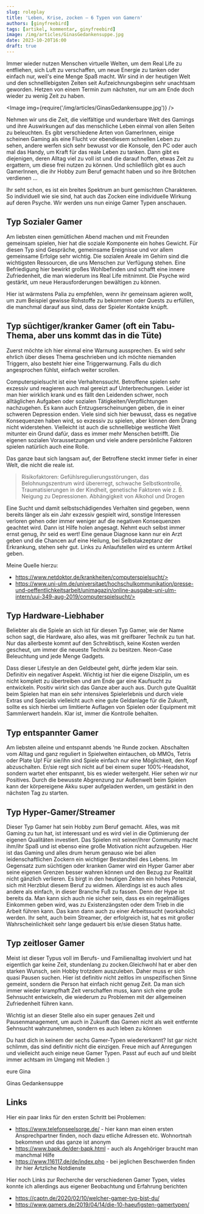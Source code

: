 ```yaml
---
slug: roleplay
title: 'Leben, Krise, zocken – 6 Typen von Gamern'
authors: [ginyfreebird]
tags: [artikel, kommentar, ginyfreebird]
image: /img/articles/GinasGedankensuppe.jpg
date: 2023-10-20T16:00
draft: true
---
```




Immer wieder nutzen Menschen virtuelle Welten, um dem Real Life zu entfliehen, sich Luft zu verschaffen, um neue Energie zu tanken oder einfach nur, weil's eine Menge Spaß macht.
Wir sind in der heutigen Welt und den schnelllebigsten Zeiten seit Aufzeichnungsbeginn sehr unachtsam geworden. Hetzen von einem Termin zum nächsten, nur um am Ende doch wieder zu wenig Zeit zu haben.

<Image img={require('/img/articles/GinasGedankensuppe.jpg')} />

<!--truncate-->

Nehmen wir uns die Zeit, die vielfältige und wunderbare Welt des Gamings und ihre Auswirkungen auf das menschliche Leben einmal von allen Seiten zu beleuchten.
Es gibt verschiedene Arten von GamerInnen, einige scheinen Gaming als eine Flucht vor ebendiesem schnellen Leben zu sehen, andere werfen sich sehr bewusst vor die Konsole, den PC oder auch mal das Handy, um Kraft für das reale Leben zu tanken. Dann gibt es diejenigen, deren Alltag viel zu voll ist und die darauf hoffen, etwas Zeit zu ergattern, um diese frei nutzen zu können. Und schließlich gibt es auch GamerInnen, die ihr Hobby zum Beruf gemacht haben und so ihre Brötchen verdienen …

Ihr seht schon, es ist ein breites Spektrum an bunt gemischten Charakteren. So individuell wie sie sind, hat auch das Zocken eine individuelle Wirkung auf deren Psyche. Wir werden uns nun einige Gamer Typen anschauen.


## Typ Sozialer Gamer

Am liebsten einen gemütlichen Abend machen und mit Freunden gemeinsam spielen, hier hat die soziale Komponente ein hohes Gewicht. Für diesen Typ sind Gespräche, gemeinsame Ereignisse und vor allem gemeinsame Erfolge sehr wichtig. Die sozialen Areale im Gehirn sind die wichtigsten Ressourcen, die uns Menschen zur Verfügung stehen. Eine Befriedigung hier bewirkt großes Wohlbefinden und schafft eine innere Zufriedenheit, die man wiederum ins Real Life mitnimmt. Die Psyche wird gestärkt, um neue Herausforderungen bewältigen zu können.

Hier ist wärmstens Palia zu empfehlen, wenn ihr gemeinsam agieren wollt, um zum Beispiel gewisse Rohstoffe zu bekommen oder Quests zu erfüllen, die manchmal darauf aus sind, dass der Spieler Kontakte knüpft.

## Typ süchtiger/kranker Gamer (oft ein Tabu-Thema, aber uns kommt das in die Tüte)

Zuerst möchte ich hier einmal eine Warnung aussprechen. Es wird sehr ehrlich über dieses Thema geschrieben und ich möchte niemanden Triggern, also besteht hier eine Triggerwarnung. Falls du dich angesprochen fühlst, einfach weiter scrollen.

Computerspielsucht ist eine Verhaltenssucht. Betroffene spielen sehr exzessiv und reagieren auch mal gereizt auf Unterbrechungen. Leider ist man hier wirklich krank und es fällt den Leidenden schwer, noch alltäglichen Aufgaben oder sozialen Tätigkeiten/Verpflichtungen nachzugehen. Es kann auch Entzugserscheinungen geben, die in einer schweren Depression enden. Viele sind sich hier bewusst, dass es negative Konsequenzen haben wird, so exzessiv zu spielen, aber können dem Drang nicht widerstehen. Vielleicht ist auch die schnelllebige westliche Welt mitunter ein Grund dafür, dass es immer mehr Menschen betrifft. Die eigenen sozialen Voraussetzungen und viele andere persönliche Faktoren spielen natürlich auch eine Rolle.

Das ganze baut sich langsam auf, der Betroffene steckt immer tiefer in einer Welt, die nicht die reale ist.

> Risikofaktoren: Gefühlsregulierungsstörungen, das Belohnungszentrum wird übererregt,
schwache Selbstkontrolle, Traumatisierungen in der Kindheit, genetische
Faktoren wie z. B. Neigung zu Depressionen. Abhängigkeit von Alkohol
und Drogen

Eine Sucht und damit selbstschädigendes Verhalten sind gegeben, wenn bereits länger als ein Jahr exzessiv gespielt wird, sonstige Interessen verloren gehen oder immer weniger auf die negativen Konsequenzen geachtet wird.
Dann ist Hilfe holen angesagt. Nehmt euch selbst immer ernst genug, ihr seid es wert!
Eine genaue Diagnose kann nur ein Arzt geben und die Chancen auf eine Heilung, bei Selbstakzeptanz der Erkrankung, stehen sehr gut.
Links zu Anlaufstellen wird es unterm Artikel geben.

Meine Quelle hierzu:
- https://www.netdoktor.de/krankheiten/computerspielsucht/>
- https://www.uni-ulm.de/universitaet/hochschulkommunikation/presse-und-oeffentlichkeitsarbeit/unimagazin/online-ausgabe-uni-ulm-intern/uui-349-aug-2019/computerspielsucht/>

## Typ Hardware-Liebhaber

Beliebter als die Spiele an sich ist für diesen Typ Gamer, wie der Name schon sagt, die Hardware, also alles, was mit greifbarer Technik zu tun hat.
Nur das allerbeste kommt auf den Schreibtisch, keine Kosten werden gescheut, um immer die neueste Technik zu besitzen. Neon-Case Beleuchtung und jede Menge Gadgets.

Dass dieser Lifestyle an den Geldbeutel geht, dürfte jedem klar sein. Definitiv ein negativer Aspekt. Wichtig ist hier die eigene Disziplin, um es nicht komplett zu übertreiben und am Ende gar eine Kaufsucht zu entwickeln. Positiv wirkt sich das Ganze aber auch aus. Durch gute Qualität beim Spielen hat man ein sehr intensives Spielerlebnis und durch viele Extras und Specials vielleicht auch eine gute Geldanlage für die Zukunft, sollte es sich hierbei um limitierte Auflagen von Spielen oder Equipment mit Sammlerwert handeln. Klar ist, immer die Kontrolle behalten.

## Typ entspannter Gamer

Am liebsten alleine und entspannt abends ‘ne Runde zocken. Abschalten vom Alltag und ganz reguliert in Spielwelten eintauchen, ob MMOs, Tetris oder Plate Up! Für sie/ihn sind Spiele einfach nur eine Möglichkeit, den Kopf abzuschalten. Er/sie regt sich nicht auf bei einem super 100%-Headshot, sondern wartet eher entspannt, bis es wieder weitergeht.
Hier sehen wir nur Positives. Durch die bewusste Abgrenzung zur Außenwelt beim Spielen kann der körpereigene Akku super aufgeladen werden, um gestärkt in den nächsten Tag zu starten.

## Typ Hyper-Gamer/Streamer

Dieser Typ Gamer hat sein Hobby zum Beruf gemacht. Alles, was mit Gaming zu tun hat, ist interessant und es wird viel in die Optimierung der eigenen Qualitäten investiert. Das Spielen mit seiner/ihrer Community macht ihm/ihr Spaß und ist ebenso eine große Motivation nicht aufzugeben. Hier ist das Gaming und alles drum herum genauso wie bei allen leidenschaftlichen Zockern ein wichtiger Bestandteil des Lebens.
Im Gegensatz zum süchtigen oder kranken Gamer wird ein Hyper Gamer aber seine eigenen Grenzen besser wahren können und den Bezug zur Realität nicht gänzlich verlieren.
Es birgt in den heutigen Zeiten ein hohes Potenzial, sich mit Herzblut diesem Beruf zu widmen. Allerdings ist es auch alles andere als einfach, in dieser Branche Fuß zu fassen. Denn der Hype ist bereits da. Man kann sich auch nie sicher sein, dass es ein regelmäßiges Einkommen geben wird, was  zu Existenzängsten oder dem Trieb in die Arbeit führen kann. Das kann dann auch zu einer Arbeitssucht (workaholic) werden. Ihr seht, auch beim Streamer, der erfolgreich ist, hat es mit großer Wahrscheinlichkeit sehr lange gedauert bis er/sie diesen Status hatte.

## Typ zeitloser Gamer

Meist ist dieser Typus voll im Berufs- und Familienalltag involviert und hat eigentlich gar keine Zeit, stundenlang zu zocken.Gleichwohl hat er aber den starken Wunsch, sein Hobby trotzdem auszuleben. Daher muss er sich quasi Pausen suchen. Hier ist definitiv nicht zeitlos im unspezifischen Sinne gemeint, sondern  die Person hat einfach nicht genug Zeit.
Da man sich immer wieder krampfhaft Zeit verschaffen muss, kann sich eine große Sehnsucht entwickeln, die wiederum zu Problemen mit der allgemeinen Zufriedenheit  führen kann.

Wichtig ist an dieser Stelle also ein super genaues Zeit und Pausenmanagement, um auch in Zukunft das Gamen nicht als weit entfernte Sehnsucht wahrzunehmen, sondern es auch leben zu können


Du hast dich in keinem der sechs Gamer-Typen wiedererkannt? Ist gar nicht schlimm, das sind definitiv nicht die einzigen. Freue mich auf Anregungen und vielleicht auch einige neue Gamer Typen. Passt auf euch auf und bleibt immer achtsam im Umgang mit Medien :)

eure Gina

Ginas Gedankensuppe

## Links

Hier ein paar links für den ersten Schritt bei Problemen:

- https://www.telefonseelsorge.de/ - hier kann man einen ersten Ansprechpartner finden, noch dazu etliche Adressen etc. Wohnortnah bekommen und das ganze ist anonym
- https://www.bapk.de/der-bapk.html - auch als Angehöriger braucht man manchmal Hilfe
- https://www.116117.de/de/index.php - bei jeglichen Beschwerden finden ihr hier Ärtzliche Notdienste

Hier noch Links zur Recherche der verschiedenen Gamer Typen, vieles konnte ich allerdings aus eigener Beobachtung und Erfahrung berichten

- https://captn.de/2020/02/10/welcher-gamer-typ-bist-du/
- https://www.gamers.de/2019/04/14/die-10-haeufigsten-gamertypen/
